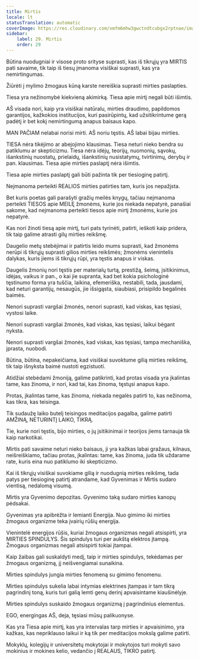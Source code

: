 ```yaml
---
title: Mirtis
locale: lt
statusTranslation: automatic
coverImage: https://res.cloudinary.com/xmfm6mhw3gwctndtcubgx2rptnae/image/upload/v1740337243/small_cover_educacion_fundamental_a051170f1c.webp
sidebar:
    label: 29. Mirtis
    order: 29
---
```

Būtina nuodugniai ir visose proto srityse suprasti, kas iš tikrųjų yra MIRTIS pati savaime, tik taip iš tiesų įmanoma visiškai suprasti, kas yra nemirtingumas.

Žiūrėti į mylimo žmogaus kūną karste nereiškia suprasti mirties paslapties.

Tiesa yra nežinomybė kiekvieną akimirką. Tiesa apie mirtį negali būti išimtis.

AŠ visada nori, kaip yra visiškai natūralu, mirties draudimo, papildomos garantijos, kažkokios institucijos, kuri pasirūpintų, kad užsitikrintume gerą padėtį ir bet kokį nemirtingumą anapus baisaus kapo.

MAN PAČIAM nelabai norisi mirti. AŠ noriu tęstis. AŠ labai bijau mirties.

TIESA nėra tikėjimo ar abejojimo klausimas. Tiesa neturi nieko bendra su patiklumu ar skepticizmu. Tiesa nėra idėjų, teorijų, nuomonių, sąvokų, išankstinių nuostatų, prielaidų, išankstinių nusistatymų, tvirtinimų, derybų ir pan. klausimas. Tiesa apie mirties paslaptį nėra išimtis.

Tiesa apie mirties paslaptį gali būti pažinta tik per tiesioginę patirtį.

Neįmanoma perteikti REALIOS mirties patirties tam, kuris jos nepažįsta.

Bet kuris poetas gali parašyti gražių meilės knygų, tačiau neįmanoma perteikti TIESOS apie MEILĘ žmonėms, kurie jos niekada nepatyrė, panašiai sakome, kad neįmanoma perteikti tiesos apie mirtį žmonėms, kurie jos nepatyrė.

Kas nori žinoti tiesą apie mirtį, turi pats tyrinėti, patirti, ieškoti kaip pridera, tik taip galime atrasti gilų mirties reikšmę.

Daugelio metų stebėjimai ir patirtis leido mums suprasti, kad žmonėms nerūpi iš tikrųjų suprasti gilios mirties reikšmės; žmonėms vienintelis dalykas, kuris jiems iš tikrųjų rūpi, yra tęstis anapus ir viskas.

Daugelis žmonių nori tęstis per materialų turtą, prestižą, šeimą, įsitikinimus, idėjas, vaikus ir pan., o kai jie supranta, kad bet kokia psichologinė tęstinumo forma yra tuščia, laikina, efemeriška, nestabili, tada, jausdami, kad neturi garantijų, nesaugūs, jie išsigąsta, siaubiasi, prisipildo begalinės baimės.

Nenori suprasti vargšai žmonės, nenori suprasti, kad viskas, kas tęsiasi, vystosi laike.

Nenori suprasti vargšai žmonės, kad viskas, kas tęsiasi, laikui bėgant nyksta.

Nenori suprasti vargšai žmonės, kad viskas, kas tęsiasi, tampa mechaniška, įprasta, nuobodi.

Būtina, būtina, nepakeičiama, kad visiškai suvoktume gilią mirties reikšmę, tik taip išnyksta baimė nustoti egzistuoti.

Atidžiai stebėdami žmoniją, galime patikrinti, kad protas visada yra įkalintas tame, kas žinoma, ir nori, kad tai, kas žinoma, tęstųsi anapus kapo.

Protas, įkalintas tame, kas žinoma, niekada negalės patirti to, kas nežinoma, kas tikra, kas teisinga.

Tik sudaužę laiko butelį teisingos meditacijos pagalba, galime patirti AMŽINĄ, NETURINTĮ LAIKO, TIKRĄ.

Tie, kurie nori tęstis, bijo mirties, o jų įsitikinimai ir teorijos jiems tarnauja tik kaip narkotikai.

Mirtis pati savaime neturi nieko baisaus, ji yra kažkas labai gražaus, kilnaus, neišreiškiamo, tačiau protas, įkalintas: tame, kas žinoma, juda tik uždarame rate, kuris eina nuo patiklumo iki skepticizmo.

Kai iš tikrųjų visiškai suvokiame gilią ir nuodugnią mirties reikšmę, tada patys per tiesioginę patirtį atrandame, kad Gyvenimas ir Mirtis sudaro vientisą, nedalomą visumą.

Mirtis yra Gyvenimo depozitas. Gyvenimo taką sudaro mirties kanopų pėdsakai.

Gyvenimas yra apibrėžta ir lemianti Energija. Nuo gimimo iki mirties žmogaus organizme teka įvairių rūšių energija.

Vienintelė energijos rūšis, kuriai žmogaus organizmas negali atsispirti, yra MIRTIES SPINDULYS. Šis spindulys turi per aukštą elektros įtampą. Žmogaus organizmas negali atsispirti tokiai įtampai.

Kaip žaibas gali suskaldyti medį, taip ir mirties spindulys, tekėdamas per žmogaus organizmą, jį neišvengiamai sunaikina.

Mirties spindulys jungia mirties fenomeną su gimimo fenomenu.

Mirties spindulys sukelia labai intymias elektrines įtampas ir tam tikrą pagrindinį toną, kuris turi galią lemti genų derinį apvaisintame kiaušinėlyje.

Mirties spindulys suskaido žmogaus organizmą į pagrindinius elementus.

EGO, energingas AŠ, deja, tęsiasi mūsų palikuonyse.

Kas yra Tiesa apie mirtį, kas yra intervalas tarp mirties ir apvaisinimo, yra kažkas, kas nepriklauso laikui ir ką tik per meditacijos mokslą galime patirti.

Mokyklų, kolegijų ir universitetų mokytojai ir mokytojos turi mokyti savo mokinius ir mokines kelio, vedančio į REALAUS, TIKRO patirtį.

